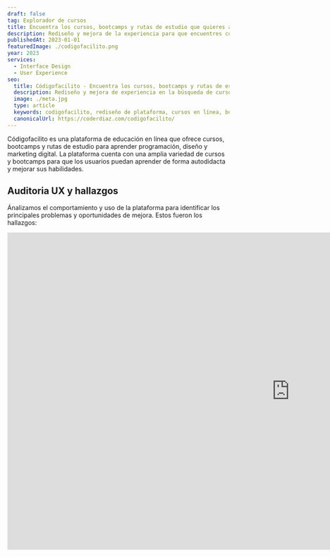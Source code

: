 ```yaml
---
draft: false
tag: Explorador de cursos
title: Encuentra los cursos, bootcamps y rutas de estudio que quieres aprender
description: Rediseño y mejora de la experiencia para que encuentres cursos, bootcamps y rutas de estudio de mejor forma y más rápido.
publishedAt: 2023-01-01
featuredImage: ./codigofacilito.png
year: 2023
services:
  - Interface Design
  - User Experience
seo:
  title: Códigofacilito - Encuentra los cursos, bootcamps y rutas de estudio que quieres aprender
  description: Rediseño y mejora de experiencia en la búsqueda de cursos, bootcamps y rutas de estudio disponibles dentro de la plataforma de educación en línea, de forma más rápida y sencilla.
  image: ./meta.jpg
  type: article
  keywords: codigofacilito, rediseño de plataforma, cursos en línea, bootcamps, rutas de estudio, plataforma de educación en línea, plataforma de cursos
  canonicalUrl: https://coderdiaz.com/codigofacilito/
---
```


Códigofacilito es una plataforma de educación en línea que ofrece cursos, bootcamps y rutas de estudio para aprender programación, diseño y marketing digital. La plataforma cuenta con una amplia variedad de cursos y bootcamps para que los usuarios puedan aprender de forma autodidacta y mejorar sus habilidades.

## Auditoria UX y hallazgos

Ánalizamos el comportamiento y uso de la plataforma para identificar los principales problemas y oportunidades de mejora. Estos fueron los hallazgos:

<div class="w-full h-auto">
  <iframe class="w-full h-full aspect-video" loading="lazy" src="https://docs.google.com/presentation/d/e/2PACX-1vSDqxv4xSFSnOkQbOYCKhLIE2rUecQoiYPpWiRgvsajPJrlL5qNZ36bUvlaRmBBOEy0DivYNZmRROxV/embed?start=false&loop=false&delayms=3000" frameborder="0" width="1280" height="720" allowfullscreen="true" mozallowfullscreen="true" webkitallowfullscreen="true" />
</div>

Además, realizamos una entrevista con usuarios para conocer sus necesidades y expectativas al buscar cursos y bootcamps en línea, tomando en cuenta usuarios de pago y gratuitos.

### Estos son algunos de los puntos identificados

Seleccionamos los puntos mas relevantes que nos proporcionaron los usuarios y la investigación previa realizada. Esto nos ayudó a crear una estrategía sobre la cuál trabajar para mejorar la experiencia de esta página.

<div class="flex flex-col gap-4 not-prose md:-mx-10 my-6 md:my-12">
  <div class="relative">
    ![Hallazgos claves y oportunidades](./shot_1.jpg)
  </div>
</div>

## Dirección visual

Para poder realizar el rediseño, realizamos una investigación de los competidores actuales y las tendencias de diseño actuales. De esta forma, pudimos determinar que elementos visuales utilizar, como estructurar la página y definir mejoras en la experiencia de navegación. 

Este proceso nos ayudó a definir a detalle la dirección visual que tomaríamos.

<div class="flex flex-col gap-4 not-prose md:-mx-10 my-6 md:my-12">
  <div class="relative">
    ![Moodboard](./moodboard.jpg)
  </div>
  <div class="relative">
    ![Sistema de Grid](./grid_system.jpg)
  </div>
</div>

## Encuentra lo que buscas

Lo principal aquí, es brindarle al usuario una experiencia de búsqueda y navegación intuitiva. Por lo que definimos un sistema de filtros y categorías para que puedas encontrar todo lo que buscas en un solo lugar sin tener que moverte por todos lados.

<div class="flex flex-col gap-4 not-prose md:-mx-10 my-6 md:my-12">
  <div class="grid grid-cols-2 gap-4">
    <div class="relative">
      ![Navegación y complementos](./shot_2.jpg)
    </div>
    <div class="relative">
      ![Filtros específicos](./shot_3.jpg)
    </div>
  </div>
</div>

Con esto podemos navegar e incluir secciones que permitan a los usuarios encontrar contenidos segmentados y filtrados globalmente, es decir, que pueda ver los cursos que son gratis y filtrarlos por categoría o tema de interés. Haciendo que de esta manera, el usuario pueda filtrar y encontrar el contenido que estaba buscando.

## Descubre lo que te interesa

Para ayudar a los estudiantes a conocer más sobre los cursos y bootcamps, hemos creado diferentes tarjetas que ayudarán a tener mayor entendimiento de los detalles del curso. Además, también se mantienen valoraciones e información sobre el instructor, ya que es un punto importante para los usuarios.

<div class="flex flex-col gap-4 not-prose md:-mx-10 my-6 md:my-12">
  <div class="relative">
    ![Tarjetas de información](./shot_4.jpg)
  </div>
</div>

Cada una de ellas, ofrece la información primordial de acuerdo a su tipo, por ejemplo, la de ruta de estudio se han añadido los iniciales que la componen y la duración total de la misma para que el estudiante pueda tener una idea de lo que va a aprender.

También, en la tarjeta de bootcamps generalmente participan múltiples instructores, por lo que se ha añadido una interacción para poder saber quién es quién.

<div class="flex flex-col gap-4 not-prose md:-mx-10 my-6 md:my-12">
  <div class="relative">
    ![Información de los mentores en bootcamps](./shot_5.jpg)
  </div>
</div>

## Resultado

Con estas mejoras, los usuarios podrán disfrutar de una mejor experiencia buscando el contenido que quieren aprender y encontrarlo de forma más rápida y sencilla. Además, podrán conocer más sobre los cursos y bootcamps antes de inscribirse, lo que les permitirá tomar una mejor decisión.

<div class="flex flex-col gap-4 not-prose md:-mx-10 my-6 md:my-12">
  <div class="relative">
    ![Pantalla de búsqueda de cursos y filtros](./shot_6.jpg)
  </div>
  <div class="relative">
    ![Pantalla de rutas de estudio](./shot_7.jpg)
  </div>
</div>